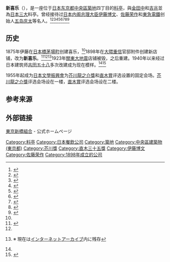 '''新喜乐'''（{{jpn|j=新喜楽|hg=しんきらく|rm=Shinkiraku|f=y}}），是一座位于[[日本|日本]][[东京都|东京都]][[中央區_(東京都)|中央區]][[築地|築地]]四丁目的[[料亭|料亭]]，與[[金田中|金田中]]和[[吉兆|吉兆]]並為[[日本三大列表|日本三大]]料亭。曾经接待过[[日本|日本]][[内阁总理大臣|内阁总理大臣]][[伊藤博文|伊藤博文]]、[[佐藤荣作|佐藤荣作]]和[[東急電鐵|東急電鐵]]创始人[[五岛庆太|五岛庆太]]等名人。<ref>{{Cite web |date=2014-07-05 |url=http://www.tv-tokyo.co.jp/travel/entry/bwFGe/26492/ |title=【2位】新喜楽(築地場外市場)《『出没!アド街ック天国』より》 |work=旅グルメ |publisher=[[テレビ東京|テレビ東京]] |accessdate=2018-01-20 |archive-date=2018-01-21 |archive-url=https://web.archive.org/web/20180121071343/http://www.tv-tokyo.co.jp/travel/entry/bwFGe/26492/ |dead-url=no }}</ref><ref name="diners-rakugo">{{Cite web |date=2017-07-11 |url=https://www.diners.co.jp/ja/magazine/s00615/ |title=ダイナースクラブ落語～お座敷落語と江戸の風 |work=SIGNATURE |publisher=[[ダイナースクラブ|ダイナースクラブ]] |accessdate=2018-01-20 |archive-date=2018-01-20 |archive-url=https://web.archive.org/web/20180120182210/https://www.diners.co.jp/ja/magazine/s00615/ |dead-url=no }}</ref><ref>{{Cite web |date=2015-05-01 |url=https://www.jikko.jp/news/?post_id=50 |title=料亭と割烹の違いとは |publisher=（株）實光 |accessdate=2018-01-20 |archive-date=2021-04-11 |archive-url=https://web.archive.org/web/20210411125557/https://www.jikko.jp/news/?post_id=50 |dead-url=no }}</ref><ref>{{Cite web |author=writer_yoshida |date=2016-11-01 |url=https://www.g-de-b.com/matome/2016/11/01/post-9801/ |title=【和装ホールあるある】料亭のアルバイト、驚きのウラ事情とは！？ |work=グルメdeまとめ |publisher=（株）ジェイオフィス東京 |accessdate=2018-01-20 |archive-date=2021-04-11 |archive-url=https://web.archive.org/web/20210411125556/https://www.g-de-b.com/matome/2016/11/01/post-9801/ |dead-url=no }}</ref><ref>{{Cite web |url=http://www.nihonryouri.jp/basic.html |title=日本料理の基礎知識 |publisher=[[全国料理業生活衛生同業組合連合会|全国料理業生活衛生同業組合連合会]] |accessdate=2018-01-20 |archive-date=2021-04-11 |archive-url=https://web.archive.org/web/20210411125613/https://nihonryouri.jp/basic.html |dead-url=no }}</ref><ref name="at_tokyo-chuou">{{Cite web |date=2015-09-02 |url=http://www.city.chuo.lg.jp/bunka/timedomeakashi/kindai_kentikubutu_tyousa/kindai78.html |title=中央区近代建築物調査～新喜楽　改造 |publisher=東京都中央区 |accessdate=2018-01-20 |archive-date=2020-09-21 |archive-url=https://web.archive.org/web/20200921023506/https://www.city.chuo.lg.jp/bunka/timedomeakashi/kindai_kentikubutu_tyousa/kindai78.html |dead-url=no }}</ref><ref>{{Cite web |date=2010-06-22 |url=http://www.bestcrews.co.jp/blog/?p=727 |title=日本万歳。 |work=BESTCREWS STAFF BLOG |publisher=（株）ベストクルーズ |accessdate=2018-01-20 |archive-date=2021-04-11 |archive-url=https://web.archive.org/web/20210411125556/http://www.bestcrews.co.jp/blog/?p=727 |dead-url=no }}</ref><ref name="ginzakeizai110118">{{Cite news |title=築地の老舗料亭「新喜楽」で芥川・直木賞作家発表－結果見守り続け50年 |newspaper=[[みんなの経済新聞ネットワーク|銀座経済新聞]] |date=2011-01-18 |url=https://ginza.keizai.biz/headline/1339/ |accessdate=2018-01-20 |archive-date=2021-04-11 |archive-url=https://web.archive.org/web/20210411125556/https://ginza.keizai.biz/headline/1339/ |dead-url=no }}</ref><ref>{{Cite web |date=2014-09-01 |url=http://www.wajuku.jp/index.php/archives/9042 |title=新橋花街〜東をどり【広報マーケティング活動を和塾が統括】 |publisher=NPO法人　和塾 |accessdate=2018-01-20 |archive-date=2018-07-13 |archive-url=https://web.archive.org/web/20180713172104/http://www.wajuku.jp/index.php/archives/9042 |dead-url=no }}</ref>

== 历史 ==
1875年伊藤在[[日本橋茅場町|日本橋茅場町]]创建喜乐，<ref name="ginzakeizai110118" />1898年在[[大隈重信|大隈重信]]官邸附件创建新店铺，改为'''新喜乐'''。<ref name="pen120515">{{Cite journal |和書|title=新喜楽｜ついにベールを脱いだ、知られざる名料亭。 |date=2012-05-15 |publisher=[[阪急コミュニケーションズ|CCCメディアハウス]] |journal=[[Pen_(雑誌)|Pen（ペン）]] |volume=16 |issue=9 |id={{全国書誌番号|00108475}} |quote=『【第1特集】日本文化の「粋」が息づく、花街（かがい）の秘密。』部内「東京屈指の花街、新橋を知っているか。」章より }}</ref><ref name="pen120515" /><ref name="kimura-spoke">{{cite web |url=https://web.archive.org/web/20040624020939/http://www.tokyochuo.net/issue/young/2004/06/index.html |title=若き素顔・料理人編～「新喜楽　木村誠氏」 |publisher=東京中央ネット |accessdate=2018-01-20}} ※ 現在は[[インターネットアーカイブ|インターネットアーカイブ]]内に残存</ref>1923年[[關東大地震|關東大地震]]店铺被毁，之后重建。1940年以来经过日本建筑师[[吉田五十八|吉田五十八]]多次改建成为现在模样。<ref name="pen120515" /><ref>{{Cite web |url=http://www.gok.co.jp/page%2019%20ryouteisinnkiraku.htm |title=施工実績：文化財～料亭新喜楽改造 |publisher=郷建設（株） |accessdate=2018-01-20 |archive-date=2021-04-11 |archive-url=https://web.archive.org/web/20210411125556/http://www.gok.co.jp/page%2019%20ryouteisinnkiraku.htm |dead-url=no }}</ref>

1955年起成为[[日本文學振興會|日本文學振興會]]为[[芥川龍之介獎|芥川龍之介獎]]和[[直木賞|直木賞]]评选设置的固定会场。[[芥川龍之介獎|芥川龍之介獎]]评选会场设在一楼，[[直木賞|直木賞]]评选会场设在二楼。

==参考来源 ==
{{reflist}}

== 外部链接 ==
[http://shinbashi-kumiai.tokyo 東京新橋組合] {{Wayback|url=http://shinbashi-kumiai.tokyo/ |date=20210828192935 }} - 公式ホームページ
{{coord|35.66597|139.769402|display=title|type:landmark}}

[[Category:料亭|Category:料亭]]
[[Category:日本餐飲公司|Category:日本餐飲公司]]
[[Category:築地|Category:築地]]
[[Category:中央區建築物_(東京都)|Category:中央區建築物 (東京都)]]
[[Category:芥川獎|Category:芥川獎]]
[[Category:直木三十五獎|Category:直木三十五獎]]
[[Category:伊藤博文|Category:伊藤博文]]
[[Category:佐藤荣作|Category:佐藤荣作]]
[[Category:1898年成立的公司|Category:1898年成立的公司]]
